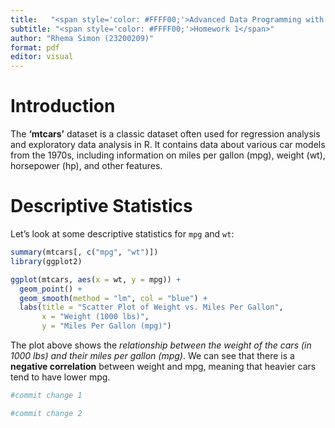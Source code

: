 ```yaml
---
title:   "<span style='color: #FFFF00;'>Advanced Data Programming with R</span>"
subtitle: "<span style='color: #FFFF00;'>Homework 1</span>"
author: "Rhema Simon (23200209)"
format: pdf
editor: visual
---
```


# Introduction

The **'mtcars'** dataset is a classic dataset often used for regression analysis and exploratory data analysis in R. It contains data about various car models from the 1970s, including information on miles per gallon (mpg), weight (wt), horsepower (hp), and other features.

# Descriptive Statistics

Let's look at some descriptive statistics for `mpg` and `wt`:

```r
summary(mtcars[, c("mpg", "wt")])
library(ggplot2)

ggplot(mtcars, aes(x = wt, y = mpg)) +
  geom_point() +
  geom_smooth(method = "lm", col = "blue") +
  labs(title = "Scatter Plot of Weight vs. Miles Per Gallon",
       x = "Weight (1000 lbs)",
       y = "Miles Per Gallon (mpg)")
```

The plot above shows the *relationship between the weight of the cars (in 1000 lbs) and their miles per gallon (mpg)*. We can see that there is a **negative correlation** between weight and mpg, meaning that heavier cars tend to have lower mpg.

```r
#commit change 1 
```

```r
#commit change 2
```
